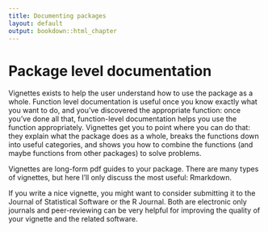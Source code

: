 ```yaml
---
title: Documenting packages
layout: default
output: bookdown::html_chapter
---
```


# Package level documentation

Vignettes exists to help the user understand how to use the package as a whole. Function level documentation is useful once you know exactly what you want to do, and you've discovered the appropriate function: once you've done all that, function-level documentation helps you use the function appropriately. Vignettes get you to point where you can do that: they explain what the package does as a whole, breaks the functions down into useful categories, and shows you how to combine the functions (and maybe functions from other packages) to solve problems.

Vignettes are long-form pdf guides to your package. There are many types of vignettes, but here I'll only discuss the most useful: Rmarkdown.

If you write a nice vignette, you might want to consider submitting it to the Journal of Statistical Software or the R Journal. Both are electronic only journals and peer-reviewing can be very helpful for improving the quality of your vignette and the related software.

